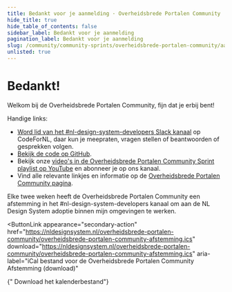 ```yaml
---
title: Bedankt voor je aanmelding · Overheidsbrede Portalen Community · Community Sprints
hide_title: true
hide_table_of_contents: false
sidebar_label: Bedankt voor je aanmelding
pagination_label: Bedankt voor je aanmelding
slug: /community/community-sprints/overheidsbrede-portalen-community/aanmelden/bedankt
unlisted: true
---
```



# Bedankt!

Welkom bij de Overheidsbrede Portalen Community, fijn dat je erbij bent!

Handige links:

- [Word lid van het #nl-design-system-developers Slack kanaal](https://praatmee.codefor.nl) op CodeForNL, daar kun je meepraten, vragen stellen of beantwoorden of gesprekken volgen.
- [Bekijk de code op GitHub](https://github.com/nl-design-system/overheidsbrede-portalen-community).
- Bekijk onze [video's in de Overheidsbrede Portalen Community Sprint playlist op YouTube](https://www.youtube.com/playlist?list=PLnAxFMscDU3F1VYQxlJLpmV-Z-FQ6hCU_) en abonneer je op ons kanaal.
- Vind alle relevante linkjes en informatie op de [Overheidsbrede Portalen Community pagina](https://nldesignsystem.nl/community/community-sprints/overheidsbrede-portalen-community).

Elke twee weken heeft de Overheidsbrede Portalen Community een afstemming in het #nl-design-system-developers kanaal om aan de NL Design System adoptie binnen mijn omgevingen te werken.

<ButtonLink
  appearance="secondary-action"
  href="https://nldesignsystem.nl/overheidsbrede-portalen-community/overheidsbrede-portalen-community-afstemming.ics"
  download="https://nldesignsystem.nl/overheidsbrede-portalen-community/overheidsbrede-portalen-community-afstemming.ics"
  aria-label="iCal bestand voor de Overheidsbrede Portalen Community Afstemming (download)"
>
  <IconCalendarEvent />
  {" Download het kalenderbestand"}
</ButtonLink>
